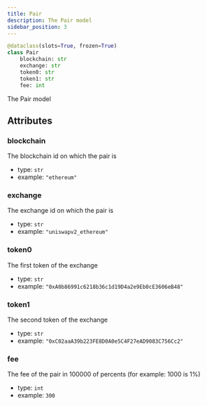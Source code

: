 ```yaml
---
title: Pair
description: The Pair model
sidebar_position: 3
---
```



```py
@dataclass(slots=True, frozen=True)
class Pair
    blockchain: str
    exchange: str
    token0: str
    token1: str
    fee: int
```

The Pair model
## Attributes

### blockchain

The blockchain id on which the pair is
- type: `str`
- example: ` "ethereum"
    `

### exchange

The exchange id on which the pair is
- type: `str`
- example: ` "uniswapv2_ethereum"
    `

### token0

The first token of the exchange
- type: `str`
- example: ` "0xA0b86991c6218b36c1d19D4a2e9Eb0cE3606eB48"
    `

### token1

The second token of the exchange
- type: `str`
- example: ` "0xC02aaA39b223FE8D0A0e5C4F27eAD9083C756Cc2"
    `

### fee

The fee of the pair in 100000 of percents (for example: 1000 is 1%)
- type: `int`
- example: ` 300
    `

